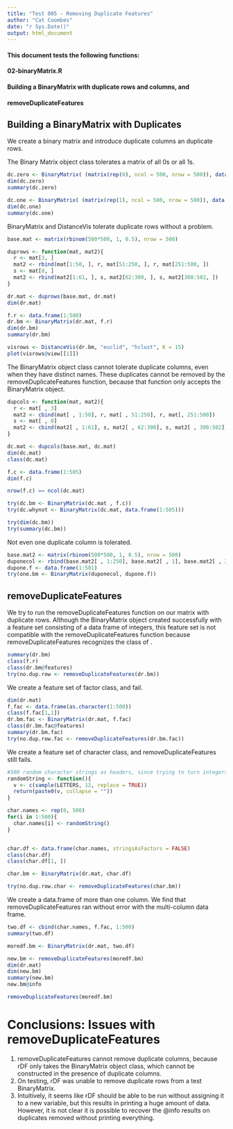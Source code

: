 ---
title: "Test 005 - Removing Duplicate Features"
author: "Cat Coombes"
date: "r Sys.Date()"
output: html_document
---

#### This document tests the following functions:
#### 02-binaryMatrix.R
#### Building a BinaryMatrix with duplicate rows and columns, and
#### removeDuplicateFeatures

## Building a BinaryMatrix with Duplicates
We create a binary matrix and introduce duplicate columns an duplicate rows.

The Binary Matrix object class tolerates a matrix of all 0s or all 1s.
```{r}
dc.zero <- BinaryMatrix( (matrix(rep(0), ncol = 500, nrow = 500)), data.frame(1:500))
dim(dc.zero)
summary(dc.zero)

dc.one <- BinaryMatrix( (matrix(rep(1), ncol = 500, nrow = 500)), data.frame(1:500))
dim(dc.one)
summary(dc.one)
```

BinaryMatrix and DistanceVis tolerate duplicate rows without a problem.
```{r}
base.mat <- matrix(rbinom(500*500, 1, 0.5), nrow = 500)

duprows <- function(mat, mat2){
  r <- mat[3, ]
  mat2 <- rbind(mat[1:50, ], r, mat[51:250, ], r, mat[251:500, ])
  s <- mat[8, ]
  mat2 <- rbind(mat2[1:61, ], s, mat2[62:300, ], s, mat2[300:502, ])
}

dr.mat <- duprows(base.mat, dr.mat)
dim(dr.mat)

f.r <- data.frame(1:500)
dr.bm <- BinaryMatrix(dr.mat, f.r)
dim(dr.bm)
summary(dr.bm)

visrows <- DistanceVis(dr.bm, "euclid", "hclust", K = 15)
plot(visrows@view[[1]])
```

The BinaryMatrix object class cannot tolerate duplicate columns, even when they have distinct names. These duplicates cannot be removed by the removeDuplicateFeatures function, because that function only accepts the BinaryMatrix object.
```{r}
dupcols <- function(mat, mat2){
  r <- mat[ , 3]
  mat2 <- cbind(mat[ , 1:50], r, mat[ , 51:250], r, mat[, 251:500])
  s <- mat[ , 8]
  mat2 <- cbind(mat2[ , 1:61], s, mat2[ , 62:300], s, mat2[ , 300:502])
}

dc.mat <- dupcols(base.mat, dc.mat)
dim(dc.mat)
class(dc.mat)

f.c <- data.frame(1:505)
dim(f.c)

nrow(f.c) == ncol(dc.mat)

try(dc.bm <- BinaryMatrix(dc.mat , f.c))
try(dc.whynot <- BinaryMatrix(dc.mat, data.frame(1:505)))

try(dim(dc.bm))
try(summary(dc.bm))
```

Not even one duplicate column is tolerated.
```{r}
base.mat2 <- matrix(rbinom(500*500, 1, 0.5), nrow = 500)
duponecol <- rbind(base.mat2[ , 1:250], base.mat2[ , 1], base.mat2[ , 251:500])
dupone.f <- data.frame(1:501)
try(one.bm <- BinaryMatrix(duponecol, dupone.f))
```

## removeDuplicateFeatures
We try to run the removeDuplicateFeatures function on our matrix with duplicate rows. Although the BinaryMatrix object created successfully with a feature set consisting of a data frame of integers, this feature set is not compatible with the removeDuplicateFeatures function because removeDuplicateFeatures recognizes the class of .
```{r}
summary(dr.bm)
class(f.r)
class(dr.bm@features)
try(no.dup.row <- removeDuplicateFeatures(dr.bm))
```

We create a feature set of factor class, and fail.
```{r}
dim(dr.mat)
f.fac <- data.frame(as.character(1:500))
class(f.fac[1,1])
dr.bm.fac <- BinaryMatrix(dr.mat, f.fac)
class(dr.bm.fac@features)
summary(dr.bm.fac)
try(no.dup.row.fac <- removeDuplicateFeatures(dr.bm.fac))
```

We create a feature set of character class, and removeDuplicateFeatures still fails.
```{r}
#500 random character strings as headers, since trying to turn integers into characters keeps getting forced to Factor class.
randomString <- function(){
  v <- c(sample(LETTERS, 12, replace = TRUE))
  return(paste0(v, collapse = ""))
}

char.names <- rep(0, 500)
for(i in 1:500){
  char.names[i] <- randomString()
}


char.df <- data.frame(char.names, stringsAsFactors = FALSE)
class(char.df)
class(char.df[1, ])

char.bm <- BinaryMatrix(dr.mat, char.df)

try(no.dup.row.char <- removeDuplicateFeatures(char.bm))
```

We create a data.frame of more than one column. We find that removeDuplicateFeatures ran without error with the multi-column data frame. 
```{r}
two.df <- cbind(char.names, f.fac, 1:500)
summary(two.df)

moredf.bm <- BinaryMatrix(dr.mat, two.df)

new.bm <- removeDuplicateFeatures(moredf.bm)
dim(dr.mat)
dim(new.bm)
summary(new.bm)
new.bm@info

removeDuplicateFeatures(moredf.bm)
```

# Conclusions: Issues with removeDuplicateFeatures
1. removeDuplicateFeatures cannot remove duplicate columns, because rDF only takes the BinaryMatrix object class, which cannot be constructed in the presence of duplicate columns.
2. On testing, rDF was unable to remove duplicate rows from a test BinaryMatrix.
3. Intuitively, it seems like rDF should be able to be run without assigning it to a new variable, but this results in printing a huge amount of data. However, it is not clear it is possible to recover the @info results on duplicates removed without printing everything.
